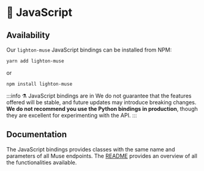 
# 📝 JavaScript

<!-- TODO: find a better emoji -->

## Availability

Our `lighton-muse` JavaScript bindings <Alpha /> can be installed from NPM:

```bash
yarn add lighton-muse
```

or

```bash
npm install lighton-muse
```

:::info ⚗️ JavaScript bindings are in <Alpha />
We do not guarantee that the features offered will be stable, and future updates may introduce breaking changes. **We do
not recommend you use the Python bindings in production**, though they are excellent for experimenting with the API.
:::

## Documentation

The JavaScript bindings provides classes with the same name and parameters of all Muse endpoints. The [README](https://github.com/lightonai/js-lightonmuse/blob/master/README.md) provides an overview of all the functionalities available.
